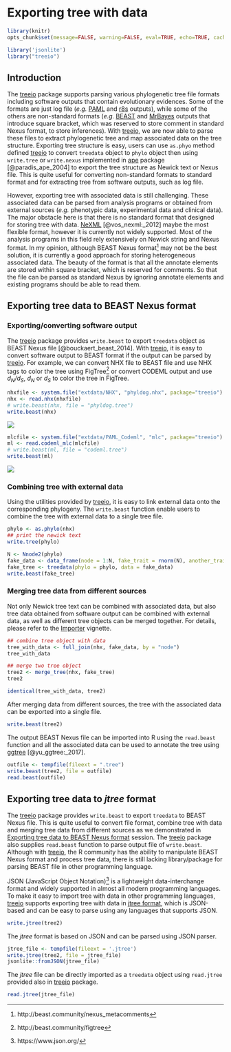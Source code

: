 # Exporting tree with data


```r
library(knitr)
opts_chunk$set(message=FALSE, warning=FALSE, eval=TRUE, echo=TRUE, cache=TRUE)
```



```r
library('jsonlite')
library("treeio")
```

## Introduction

The [treeio](https://bioconductor.org/packages/treeio/) package supports parsing
various phylogenetic tree file formats including software outputs that contain
evolutionary evidences. Some of the formats are just log file
(*e.g.* [PAML](http://abacus.gene.ucl.ac.uk/software/paml.html)
and [r8s](http://ginger.ucdavis.edu/r8s) outputs), while some of the others are
non-standard formats (*e.g.* [BEAST](http://beast2.org/)
and [MrBayes](http://nbisweden.github.io/MrBayes/) outputs that introduce square
bracket, which was reserved to store comment in standard Nexus format, to store
inferences). With [treeio](https://bioconductor.org/packages/treeio/), we are
now able to parse these files to extract phylogenetic tree and map associated
data on the tree structure. Exporting tree structure is easy, users can use
`as.phyo` method defined [treeio](https://bioconductor.org/packages/treeio/) to
convert `treedata` object to `phylo` object then using `write.tree` or
`write.nexus` implemented
in [ape](https://cran.r-project.org/web/packages/ape/index.html) package
[@paradis_ape_2004] to export the tree structure as Newick text or Nexus file.
This is quite useful for converting non-standard formats to standard format and
for extracting tree from software outputs, such as log file.


However, exporting tree with associated data is still challenging. These
associated data can be parsed from analysis programs or obtained from external
sources (*e.g.* phenotypic data, experimental data and clinical data). The major
obstacle here is that there is no standard format that designed for storing
tree with data. [NeXML](http://www.nexml.org/) [@vos_nexml:_2012] maybe the most
flexible format, however it is currently not widely supported. Most of the
analysis programs in this field rely extensively on Newick string and Nexus
format. In my opinion, although BEAST Nexus
format^[http://beast.community/nexus_metacomments] may not be the best solution,
it is currently a good approach for storing heterogeneous associated data. The
beauty of the format is that all the annotate elements are stored within square
bracket, which is reserved for comments. So that the file can be parsed as
standard Nexus by ignoring annotate elements and existing programs should be
able to read them.

## Exporting tree data to BEAST Nexus format


### Exporting/converting software output

The [treeio](https://bioconductor.org/packages/treeio/) package provides
`write.beast` to export `treedata` object as BEAST Nexus file [@bouckaert_beast_2014].
With [treeio](https://bioconductor.org/packages/treeio/), it is easy to convert
software output to BEAST format if the output can be parsed
by [treeio](https://bioconductor.org/packages/treeio/). For example, we can
convert NHX file to BEAST file and use NHX tags to color the tree using
FigTree^[http://beast.community/figtree] or convert CODEML output and use
*d~N~/d~S~*, *d~N~* or *d~S~* to color the tree in FigTree.

```r
nhxfile <- system.file("extdata/NHX", "phyldog.nhx", package="treeio")
nhx <- read.nhx(nhxfile)
# write.beast(nhx, file = "phyldog.tree")
write.beast(nhx)
```

![](figures/phyldog.png)


```r
mlcfile <- system.file("extdata/PAML_Codeml", "mlc", package="treeio")
ml <- read.codeml_mlc(mlcfile)
# write.beast(ml, file = "codeml.tree")
write.beast(ml)
```

![](figures/codeml.png)


### Combining tree with external data

Using the utilities provided
by [treeio](https://bioconductor.org/packages/treeio/), it is easy to link
external data onto the corresponding phylogeny. The `write.beast` function enable users
to combine the tree with external data to a single tree file.



```r
phylo <- as.phylo(nhx)
## print the newick text
write.tree(phylo)

N <- Nnode2(phylo)
fake_data <- data_frame(node = 1:N, fake_trait = rnorm(N), another_trait = runif(N))
fake_tree <- treedata(phylo = phylo, data = fake_data)
write.beast(fake_tree)
```


### Merging tree data from different sources

Not only Newick tree text can be combined with associated data, but also tree
data obtained from software output can be combined with external data, as well
as different tree objects can be merged together. For details, please refer to
the [Importer](Importer.html) vignette.


```r
## combine tree object with data
tree_with_data <- full_join(nhx, fake_data, by = "node")
tree_with_data

## merge two tree object
tree2 <- merge_tree(nhx, fake_tree)
tree2

identical(tree_with_data, tree2)
```

After merging data from different sources, the tree with the associated data can
be exported into a single file.

```r
write.beast(tree2)
```

The output BEAST Nexus file can be imported into R using the `read.beast`
function and all the associated data can be used to annotate the tree
using [ggtree](https://bioconductor.org/packages/ggtree/) [@yu_ggtree:_2017].


```r
outfile <- tempfile(fileext = ".tree")
write.beast(tree2, file = outfile)
read.beast(outfile)
```

## Exporting tree data to *jtree* format {#jtree}

The [treeio](https://bioconductor.org/packages/treeio/) package provides
`write.beast` to export `treedata` to BEAST Nexus file. This is quite useful
to convert file format, combine tree with data and merging tree data from
different sources as we demonstrated in
[Exporting tree data to BEAST Nexus format](#exporting-tree-data-to-beast-nexus-format) session.
The [treeio](https://bioconductor.org/packages/treeio/) package also supplies
`read.beast` function to parse output file of `write.beast`. Although
with [treeio](https://bioconductor.org/packages/treeio/), the R community has the ability to
manipulate BEAST Nexus format and process tree data, there is still lacking
library/package for parsing BEAST file in other programming language.

JSON (JavaScript Object Notation)^[https://www.json.org/] is a lightweight data-interchange format and
widely supported in almost all modern programming languages. To make it easy
to import tree with data in other programming
languages, [treeio](https://bioconductor.org/packages/treeio/) supports
exporting tree with data in [jtree format](Importer.html#jtree), which is JSON-based and can be easy to parse using any
languages that supports JSON.

```r
write.jtree(tree2)
```

The *jtree* format is based on JSON and can be parsed using JSON parser.

```r
jtree_file <- tempfile(fileext = '.jtree')
write.jtree(tree2, file = jtree_file)
jsonlite::fromJSON(jtree_file)
```


The *jtree* file can be directly imported as a `treedata` object using
`read.jtree` provided also
in [treeio](https://bioconductor.org/packages/treeio/) package.

```r
read.jtree(jtree_file)
```
